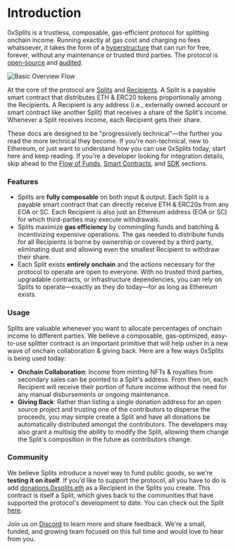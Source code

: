 # Introduction

0xSplits is a trustless, composable, gas-efficient protocol for splitting
onchain income. Running exactly at gas cost and charging no fees whatsoever, it
takes the form of a [hyperstructure](https://jacob.energy/hyperstructures.html)
that can run for free, forever, without any maintenance or trusted third
parties. The protocol is
[open-source](https://etherscan.io/address/0x2ed6c4b5da6378c7897ac67ba9e43102feb694ee#code)
and
[audited](https://github.com/0xSplits/splits-contracts/blob/main/audit/0xSplits_A-1.pdf).

![Basic Overview Flow](/intro-flow.svg)

At the core of the protocol are [Splits](/core-concepts/#split) and
[Recipients](/core-concepts/#recipient). A Split is a payable smart contract
that distributes ETH & ERC20 tokens proportionally among the Recipients. A
Recipient is any address (i.e., externally owned account or smart contract like
another Split) that receives a share of the Split's income. Whenever a Split
receives income, each Recipient gets their share.

These docs are designed to be "progressively technical"—the further you read the
more technical they become. If you're non-technical, new to Ethereum, or just
want to understand how you can use 0xSplits today, start here and keep reading.
If you're a developer looking for integration details, skip ahead to the
[Flow of Funds](/flow-of-funds), [Smart Contracts](/smartcontracts/overview),
and [SDK](/sdk) sections.

### Features

- Splits are **fully composable** on both input & output. Each Split is a
  payable smart contract that can directly receive ETH & ERC20s from any EOA or
  SC. Each Recipient is also just an Ethereum address (EOA or SC) for which
  third-parties may execute withdrawals.
- Splits maximize **gas efficiency** by commingling funds and batching &
  incentivizing expensive operations. The gas needed to distribute funds for all
  Recipients is borne by ownership or covered by a third party, eliminating dust
  and allowing even the smallest Recipient to withdraw their share.
- Each Split exists **entirely onchain** and the actions necessary for the
  protocol to operate are open to everyone. With no trusted third parties,
  upgradable contracts, or infrastructure dependencies, you can rely on Splits
  to operate—exactly as they do today—for as long as Ethereum exists.

### Usage

Splits are valuable whenever you want to allocate percentages of onchain income
to different parties. We believe a composable, gas-optimized, easy-to-use
splitter contract is an important primitive that will help usher in a new wave
of onchain collaboration & giving back. Here are a few ways 0xSplits is being
used today:

- **Onchain Collaboration**: Income from minting NFTs & royalties from secondary
  sales can be pointed to a Split's address. From then on, each Recipient will
  receive their portion of future income without the need for any manual
  disbursements or ongoing maintenance.
- **Giving Back**: Rather than listing a single donation address for an open
  source project and trusting one of the contributors to disperse the proceeds,
  you may simple create a Split and have all donations be automatically
  distributed amongst the contributors. The developers may also grant a multisig
  the ability to modify the Split, allowing them change the Split's composition
  in the future as contributors change.

### Community

We believe Splits introduce a novel way to fund public goods, so we're **testing
it on itself**. If you'd like to support the protocol, all you have to do is add
[donations.0xsplits.eth](https://etherscan.io/address/0xF8843981e7846945960f53243cA2Fd42a579f719)
as a Recipient in the Splits you create. This contract is itself a Split, which
gives back to the communities that have supported the protocol's development to
date. You can check out the Split
[here](https://app.0xsplits.xyz/splits/0xF8843981e7846945960f53243cA2Fd42a579f719/).

Join us on [Discord](https://chat.0xsplits.xyz/) to learn more and share
feedback. We're a small, funded, and growing team focused on this full time and
would love to hear from you.
